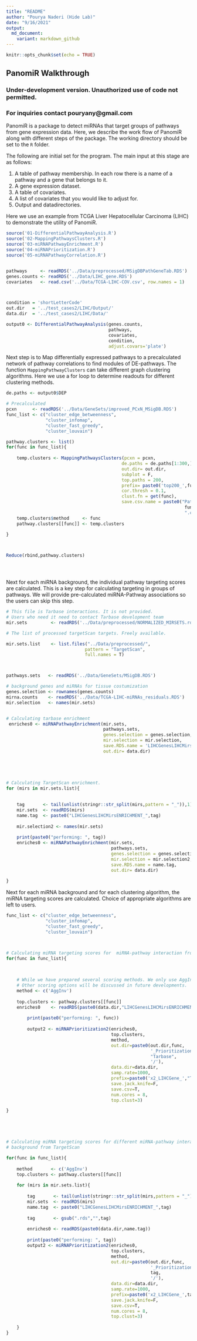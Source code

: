 ```yaml
---
title: "README"
author: "Pourya Naderi (Hide Lab)"
date: "9/16/2021"
output:
  md_document:
    variant: markdown_github
---
```


```r
knitr::opts_chunk$set(echo = TRUE)
```

## PanomiR Walkthrough
### Under-development version. Unauthorized use of code not permitted. 
### For inquiries contact pouryany@gmail.com

PanomiR is a package to detect miRNAs that target groups of pathways from gene expression data. Here, we describe the work flow of PanomiR along with different steps of the package. The working directory should be set to the `R` folder.


The following are initial set for the program. The main input at this stage are as follows:

1. A table of pathway membership. In each row there is a name of a pathway and a gene that belongs to it.
2. A gene expression dataset. 
3. A table of covariates. 
4. A list of covariates that you would like to adjust for. 
5. Output and datadirectories. 

Here we use an example from TCGA Liver Hepatocellular Carcinoma (LIHC) to demonstrate the utility of PanomiR.


```r
source('01-DifferentialPathwayAnalysis.R')
source('02-MappingPathwaysClusters.R')
source('03-miRNAPathwayEnrichment.R')
source('04-miRNAPrioritization.R')
source('05-miRNAPathwayCorrelation.R')


pathways     <- readRDS('../Data/preprocessed/MSigDBPathGeneTab.RDS')
genes.counts <- readRDS('../Data/LIHC_gene.RDS')
covariates   <- read.csv('../Data/TCGA-LIHC-COV.csv', row.names = 1)



condition = 'shortLetterCode'
out.dir   = '../test_cases2/LIHC/Output/'
data.dir  = '../test_cases2/LIHC/Data/'

output0 <- DifferentialPathwayAnalysis(genes.counts,
                                       pathways,
                                       covariates,
                                       condition,
                                       adjust.covars='plate')


```



Next step is to Map differentially expressed pathways to a precalculated network of pathway correlations to find modules of DE-pathways. The function `MappingPathwayClusters` can take different graph clustering algorithms. Here we use a for loop to determine readouts for different clustering methods. 

```r

de.paths <- output0$DEP

# Precalculated
pcxn      <- readRDS('../Data/GeneSets/improved_PCxN_MSigDB.RDS')
func_list <- c("cluster_edge_betweenness",
               "cluster_infomap",
               "cluster_fast_greedy",
               "cluster_louvain")

pathway.clusters <- list()
for(func in func_list){
    
    temp.clusters <- MappingPathwaysClusters(pcxn = pcxn, 
                                            de.paths = de.paths[1:300,],
                                            out.dir= out.dir,
                                            subplot = F, 
                                            top.paths = 200,
                                            prefix= paste0('top200_',func),
                                            cor.thresh = 0.1,
                                            clust.fn = get(func),
                                            save.csv.name = paste0("Pathways_",
                                                                    func,
                                                                    ".csv"))
    temp.clusters$method     <- func
    pathway.clusters[[func]] <- temp.clusters
    
}



Reduce(rbind,pathway.clusters)





```


Next for each miRNA background, the individual pathway targeting scores are calculated. This is a key step for calculating targeting in groups of pathways. We will provide pre-calculated miRNA-Pathway associations so the users can skip this step. 

```r



# This file is Tarbase interactions. It is not provided. 
# Users who need it need to contact Tarbase development team
mir.sets         <- readRDS('../Data/preprocessed/NORMALIZED_MIRSETS.rds')

# The list of processed targetScan targets. Freely available. 

mir.sets.list    <- list.files("../Data/preprocessed/",
                              pattern = "TargetScan",
                              full.names = T)



pathways.sets   <- readRDS('../Data/GeneSets/MSigDB.RDS')

# background genes and miRNAs for tissue costumization
genes.selection <- rownames(genes.counts)
mirna.counts    <- readRDS('../Data/TCGA-LIHC-miRNAs_residuals.RDS')
mir.selection   <- names(mir.sets)


# Calculating tarbase enrichment
 enriches0 <- miRNAPathwayEnrichment(mir.sets,
                                     pathways.sets,
                                     genes.selection = genes.selection,
                                     mir.selection = mir.selection,
                                     save.RDS.name = 'LIHCGenesLIHCMirsENRICHMENT_Tarbase.RDS',
                                     out.dir= data.dir)
 




# Calculating TargetScan enrichment.
for (mirs in mir.sets.list){
    
  
    tag       <- tail(unlist(stringr::str_split(mirs,pattern = "_")),1)
    mir.sets  <- readRDS(mirs)
    name.tag  <- paste0("LIHCGenesLIHCMirsENRICHMENT_",tag)
    
    mir.selection2 <- names(mir.sets)
    
    print(paste0("performing: ", tag))
    enriches0 <- miRNAPathwayEnrichment(mir.sets,
                                        pathways.sets,
                                        genes.selection = genes.selection,
                                        mir.selection = mir.selection2,
                                        save.RDS.name = name.tag,
                                        out.dir= data.dir)
    
}

```



Next for each miRNA background and for each clustering algorithm, the miRNA targeting scores are calculated. Choice of appropriate algorithms are left to users.

```r

func_list <- c("cluster_edge_betweenness",
               "cluster_infomap",
               "cluster_fast_greedy",
               "cluster_louvain")



# Calculating miRNA targeting scores for  miRNA-pathway interaction from Tarbase
for(func in func_list){
    
   

    # While we have prepared several scoring methods. We only use AggInv.
    # Other scoring options will be discussed in future developments.
    method <- c('AggInv')
    
    top.clusters <- pathway.clusters[[func]]
    enriches0    <- readRDS(paste0(data.dir,"LIHCGenesLIHCMirsENRICHMENT_Tarbase.RDS"))
    
        print(paste0("performing: ", func))
        
        output2 <- miRNAPrioritization2(enriches0,
                                        top.clusters,
                                        method,
                                        out.dir=paste0(out.dir,func,
                                                       '_Prioritization_',
                                                       "Tarbase",
                                                       '/'),
                                        data.dir=data.dir,
                                        samp.rate=1000,
                                        prefix=paste0('x2_LIHCGene_',"Tarbase"),
                                        save.jack.knife=F,
                                        save.csv=T,
                                        num.cores = 8,
                                        top.clust=3)

}





# Calculating miRNA targeting scores for different miRNA-pathway interaction 
# background from TargetScan

for(func in func_list){
    
    method       <- c('AggInv')
    top.clusters <- pathway.clusters[[func]]
    
    for (mirs in mir.sets.list){
        
        tag       <- tail(unlist(stringr::str_split(mirs,pattern = "_")),1)
        mir.sets  <- readRDS(mirs)
        name.tag  <- paste0("LIHCGenesLIHCMirsENRICHMENT_",tag)
        
        tag       <- gsub(".rds","",tag)
        
        enriches0 <- readRDS(paste0(data.dir,name.tag))
        
        print(paste0("performing: ", tag))
        output2 <- miRNAPrioritization2(enriches0,
                                        top.clusters,
                                        method,
                                        out.dir=paste0(out.dir,func,
                                                       '_Prioritization_',
                                                       tag,
                                                       '/'),
                                        data.dir=data.dir,
                                        samp.rate=1000,
                                        prefix=paste0('x2_LIHCGene_',tag),
                                        save.jack.knife=F,
                                        save.csv=T,
                                        num.cores = 8,
                                        top.clust=3)
        
    }
}
```


